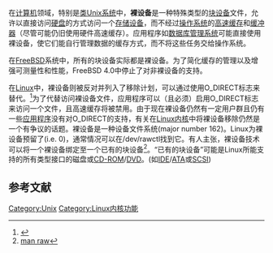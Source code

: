 {{粗劣翻译}}
{{NoteTA
|G1=IT
}}
在[[计算机|计算机]]领域，特别是[[类Unix系统|类Unix系统]]中，'''裸设备'''是一种特殊类型的[[块设备|块设备]]文件，允许以直接访问[[硬盘|硬盘]]的方式访问一个[[存储设备|存储设备]]，而不经过[[操作系统|操作系统]]的[[高速缓存|高速缓存]]和[[缓冲器|缓冲器]]（尽管可能仍旧使用硬件高速缓存）。应用程序如[[数据库管理系统|数据库管理系统]]可能直接使用裸设备，使它们能自行管理数据的缓存方式，而不将这些任务交给操作系统。

在[[FreeBSD|FreeBSD]]系统中，所有的块设备实际都是裸设备。为了简化缓存的管理以及增强可测量性和性能，FreeBSD 4.0中停止了对非裸设备的支持。

在[[Linux|Linux]]中，裸设备则被反对并列入了移除计划，可以通过使用O_DIRECT标志来替代。<ref>{{Cite web |url=http://lkml.org/lkml/2007/2/16/431 |title=存档副本 |accessdate=2010-10-13 |archive-date=2011-05-17 |archive-url=https://web.archive.org/web/20110517073659/http://lkml.org/lkml/2007/2/16/431 |dead-url=no }}</ref>为了代替访问裸设备文件，应用程序可以（且必须）启用O_DIRECT标志来访问一个文件，且高速缓存将被禁用。由于现在裸设备仍然有一定用户群且仍有一些[[应用程序|应用程序]]没有对O_DIRECT的支持，有关在[[Linux内核|Linux内核]]中将裸设备移除仍然是一个有争议的话题。裸设备是一种设备文件系统(major number 162)。Linux为裸设备预留了(i.e. 0)，通常情况可以在/dev/rawctl找到它。有人主张，裸设备技术可以将一个裸设备绑定至一个已有的块设备<ref>[http://manpages.debian.net/cgi-bin/man.cgi?query=raw man raw]</ref>。“已有的块设备”可能是Linux所能支持的所有类型接口的磁盘或[[CD-ROM|CD-ROM]]/[[DVD|DVD]]。(如[[IDE|IDE]]/[[ATA|ATA]]或[[SCSI|SCSI]])

==参考文献==
{{reflist}}

[[Category:Unix|Category:Unix]]
[[Category:Linux内核功能|Category:Linux内核功能]]

{{Linux-stub}}